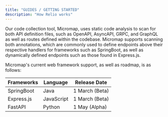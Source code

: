 ```yaml
---
title: "GUIDES / GETTING STARTED"
description: "How Relio works"
---
```


Our code collection tool, Micromap, uses static code analysis to scan for both
API definition files, such as OpenAPI, AsyncAPI, GRPC, and GraphQL as well as
routes defined within the codebase. Micromap supports scanning both annotations,
which are commonly used to define endpoints above their respective handlers for
frameworks such as SpringBoot, as well as dynamically defined endpoints such as
those found in Express.js.

Micromap's current web framework support, as well as roadmap, is as follows:

| Frameworks | Language   | Release Date   |
| ---------- | ---------- | -------------- |
| SpringBoot | Java       | 1 March (Beta) |
| Express.js | JavaScript | 1 March (Beta) |
| FastAPI    | Python     | 1 May (Alpha)  |
